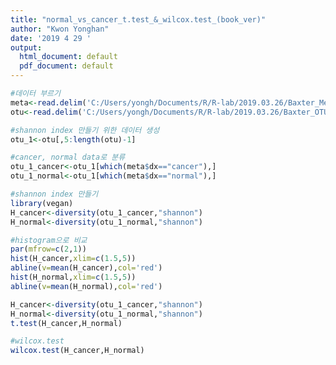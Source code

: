---
title: "normal_vs_cancer_t.test_&_wilcox.test_(book_ver)"
author: "Kwon Yonghan"
date: '2019 4 29 '
output:
  html_document: default
  pdf_document: default
---
```{r}
#데이터 부르기
meta<-read.delim('C:/Users/yongh/Documents/R/R-lab/2019.03.26/Baxter_Metadata.txt')
otu<-read.delim('C:/Users/yongh/Documents/R/R-lab/2019.03.26/Baxter_OTU_table.txt')
```

```{r}
#shannon index 만들기 위한 데이터 생성
otu_1<-otu[,5:length(otu)-1]
```

```{r}
#cancer, normal data로 분류
otu_1_cancer<-otu_1[which(meta$dx=="cancer"),]
otu_1_normal<-otu_1[which(meta$dx=="normal"),]
```

```{r}
#shannon index 만들기
library(vegan)
H_cancer<-diversity(otu_1_cancer,"shannon")
H_normal<-diversity(otu_1_normal,"shannon")
```

```{r}
#histogram으로 비교
par(mfrow=c(2,1))
hist(H_cancer,xlim=c(1.5,5))
abline(v=mean(H_cancer),col='red')
hist(H_normal,xlim=c(1.5,5))
abline(v=mean(H_normal),col='red')
```

```{r}
H_cancer<-diversity(otu_1_cancer,"shannon")
H_normal<-diversity(otu_1_normal,"shannon")
t.test(H_cancer,H_normal)
```

```{r}
#wilcox.test
wilcox.test(H_cancer,H_normal)
```

